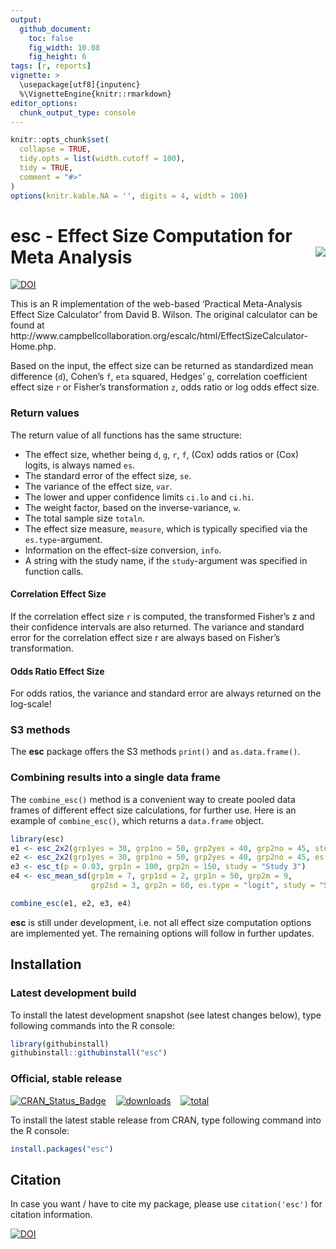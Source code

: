 ```yaml
---
output: 
  github_document:
    toc: false
    fig_width: 10.08
    fig_height: 6
tags: [r, reports]
vignette: >
  \usepackage[utf8]{inputenc}
  %\VignetteEngine{knitr::rmarkdown}
editor_options: 
  chunk_output_type: console
---
```


```r
knitr::opts_chunk$set(
  collapse = TRUE,
  tidy.opts = list(width.cutoff = 100),
  tidy = TRUE,
  comment = "#>"
)
options(knitr.kable.NA = '', digits = 4, width = 100)
```

# esc - Effect Size Computation for Meta Analysis <img src="man/figures/logo.png" align="right" />

[![DOI](https://zenodo.org/badge/62336116.svg)](https://zenodo.org/badge/latestdoi/62336116)

This is an R implementation of the web-based 'Practical Meta-Analysis Effect Size Calculator' from David B. Wilson. The original calculator can be found at http://www.campbellcollaboration.org/escalc/html/EffectSizeCalculator-Home.php.

Based on the input, the effect size can be returned as standardized mean difference (`d`), Cohen's `f`, `eta` squared, Hedges' `g`, correlation coefficient effect size `r` or Fisher's transformation `z`, odds ratio or log odds effect size.

### Return values

The return value of all functions has the same structure:

* The effect size, whether being `d`, `g`, `r`, `f`, (Cox) odds ratios or (Cox) logits, is always named `es`.
* The standard error of the effect size, `se`.
* The variance of the effect size, `var`.
* The lower and upper confidence limits `ci.lo` and `ci.hi`.
* The weight factor, based on the inverse-variance, `w`.
* The total sample size `totaln`.
* The effect size measure, `measure`, which is typically specified via the `es.type`-argument.
* Information on the effect-size conversion, `info`.
* A string with the study name, if the `study`-argument was specified in function calls.

#### Correlation Effect Size

If the correlation effect size `r` is computed, the transformed Fisher's z and their confidence intervals are also returned. The variance and standard error for the correlation effect size r are always based on Fisher's transformation.

#### Odds Ratio Effect Size

For odds ratios, the variance and standard error are always returned on the log-scale!

### S3 methods

The **esc** package offers the S3 methods `print()` and `as.data.frame()`.

### Combining results into a single data frame

The `combine_esc()` method is a convenient way to create pooled data frames of different effect size calculations, for further use. Here is an example of `combine_esc()`, which returns a `data.frame` object.

```r
library(esc)
e1 <- esc_2x2(grp1yes = 30, grp1no = 50, grp2yes = 40, grp2no = 45, study = "Study 1")
e2 <- esc_2x2(grp1yes = 30, grp1no = 50, grp2yes = 40, grp2no = 45, es.type = "or", study = "Study 2")
e3 <- esc_t(p = 0.03, grp1n = 100, grp2n = 150, study = "Study 3")
e4 <- esc_mean_sd(grp1m = 7, grp1sd = 2, grp1n = 50, grp2m = 9, 
                  grp2sd = 3, grp2n = 60, es.type = "logit", study = "Study 4")

combine_esc(e1, e2, e3, e4)
```


**esc** is still under development, i.e. not all effect size computation options are implemented yet. The remaining options will follow in further updates.

## Installation

### Latest development build

To install the latest development snapshot (see latest changes below), type following commands into the R console:

```r
library(githubinstall)
githubinstall::githubinstall("esc")
```

### Official, stable release

[![CRAN_Status_Badge](http://www.r-pkg.org/badges/version/esc)](https://cran.r-project.org/package=esc)
&#160;&#160;
[![downloads](http://cranlogs.r-pkg.org/badges/esc)](http://cranlogs.r-pkg.org/)
&#160;&#160;
[![total](http://cranlogs.r-pkg.org/badges/grand-total/esc)](http://cranlogs.r-pkg.org/)

To install the latest stable release from CRAN, type following command into the R console:

```r
install.packages("esc")
```

## Citation

In case you want / have to cite my package, please use `citation('esc')` for citation information.

[![DOI](https://zenodo.org/badge/62336116.svg)](https://zenodo.org/badge/latestdoi/62336116)
